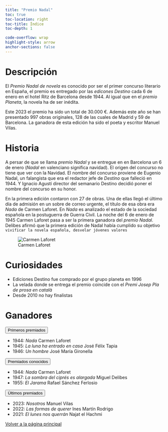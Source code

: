 ```yaml
---
title: "Premio Nadal"
toc: true
toc-location: right
toc-title: Índice
toc-depth: 1

code-overflow: wrap
highlight-style: arrow
anchor-sections: false
---
```


# Descripción
El *Premio Nadal de novela* es conocido por ser el primer concurso literario en España, el premio es entregado por las *edicones Destino* cada 6 de enero en el hotel Ritz de Barcelona desde 1944. Al igual que en el *premio Planeta*, la novela ha de ser inédita.

Este 2023 el premio ha sido un total de 30.000 €. Además este año se han presentado 997 obras originales, 128 de las cuales de Madrid y 59 de Barcelona. La ganadora de esta edición ha sido el poeta y escritor Manuel Vilas.

# Historia 

A persar de que se llama *premio Nadal* y se entregue en en Barcelona un 6 de enero (*Nadal* en valenciano significa navidad). El origen del concurso no tiene que ver con la Navidad. El nombre del concurso proviene de Eugenio Nadal, un falangista que era el redactor jefe de *Destino* que falleció en 1944. Y Ignacio Agustí director del semanario Destino decidió poner el nombre del concurso en su honor.

En la primera edición contaron con 27 de obras. Una de ellas llegó el último día de admisión en un sobre de correo urgente, el título de esa obra era *Nada* de Carmen Laforet. En *Nada* es  analizado el estado de la sociedad española en la postuguerra de  Guerra Civil. La noche del 6 de enero de 1945 Carmen Laforet pasa a ser la primera ganadora del *premio Nadal*.  Delibes afirmó que la primera edición de Nadal había cumplido su objetivo `vivificar la novela española, desvelar jóvenes valores`

![Carmen Laforet](../img/carmen-laforet.jpg)
 

# Curiosidades

- Ediciones Destino fue comprado por el grupo planeta en 1996
- La velada donde se entrega el premio coincide con el *Premi Josep Pla de prosa en català*
- Desde 2010 no hay finalistas


# Ganadores

<div class="accordion" id="accordionExample">
<div class="accordion-item">
<p class="accordion-header" id="headingThree">
<button class="accordion-button collapsed" type="button" data-bs-toggle="collapse" data-bs-target="#collapseThree" aria-expanded="false" aria-controls="collapseThree">
Primeros premiados</button>
</p>
<div id="collapseThree" class="accordion-collapse collapse" aria-labelledby="headingThree" data-bs-parent="#accordionExample">
<div class="accordion-body">

- 1944: *Nada* Carmen Laforet 	 	
- 1945: *La luna ha entrado en casa* José Félix Tapia 	 	
- 1946: *Un hombre* José María Gironella 	
</div>
</div>
</div>
<div class="accordion-item">
<p class="accordion-header" id="headingTwo">
<button class="accordion-button collapsed" type="button" data-bs-toggle="collapse" data-bs-target="#collapseTwo" aria-expanded="false" aria-controls="collapseTwo">
Premiados conocidos
</button>
</p>
<div id="collapseTwo" class="accordion-collapse collapse" aria-labelledby="headingTwo" data-bs-parent="#accordionExample">
<div class="accordion-body">
- 1944: *Nada* Carmen Laforet 	 	
- 1947: *La sombra del ciprés es alargada* Miguel Delibes
- 1955: *El Jarama* Rafael Sánchez Ferlosio

</div>
</div>
</div>
<div class="accordion-item">
<p class="accordion-header" id="headingFive">
<button class="accordion-button collapsed" type="button" data-bs-toggle="collapse" data-bs-target="#collapseFive" aria-expanded="false" aria-controls="collapseFive">
Últimos premiados</button>
</p>
<div id="collapseFive" class="accordion-collapse collapse" aria-labelledby="headingFive" data-bs-parent="#accordionExample">
<div class="accordion-body">
- 2023: *Nosotros* Manuel Vilas
- 2022: *Las formas de querer* Ines Martín Rodrigo
- 2021: *El lunes nos querrán* Najat el Hachmi

</div>
</div>
</div>
</div>

<a role="button" class="btn btn-primary nolink"  href="../index.html"> Volver a la página principal</a>